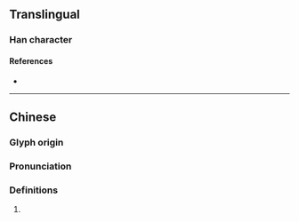 {{character info/new}}
==Translingual==

===Han character===
{{Han char|rn=38|rad=女|as=18|sn=21|four=|canj=VTRG|ids=⿰女雚}}

====References====
* {{Han ref|kx=0274.140|dkj=06902|dj=0542.330|hdz=21090.180|uh=5B49|ud=23369}}

----

==Chinese==
{{zh-forms}}

===Glyph origin===
{{Han etym}}

===Pronunciation===
{{zh-pron
|m=quán
|m-s=
|dg=
|c=kyun4
|c-t=
|g=
|h=pfs=
|j=
|md=
|mn=
|mn-t=
|w=
|x=
|mc=y
|oc=y
|cat=
}}

===Definitions===
{{zh-hanzi}}

# {{rfdef|lang=zh}}